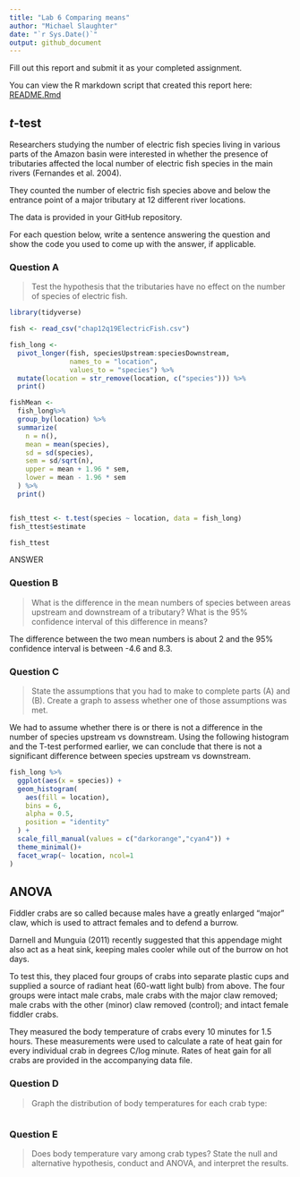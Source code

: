 ```yaml
---
title: "Lab 6 Comparing means"
author: "Michael Slaughter"
date: "`r Sys.Date()`"
output: github_document
---
```


Fill out this report and submit it as your completed assignment.

You can view the R markdown script that created this report here: [README.Rmd](README.Rmd)

## $t$-test

Researchers studying the number of electric fish species living in various parts of the Amazon basin were interested in whether the presence of tributaries affected the local number of electric fish species in the main rivers (Fernandes et al. 2004).

They counted the number of electric fish species above and below the entrance point of a major tributary at 12 different river locations.

The data is provided in your GitHub repository.

For each question below, write a sentence answering the question and show the code you used to come up with the answer, if applicable.

### Question A

> Test the hypothesis that the tributaries have no effect on the number of species of electric fish.

```r
library(tidyverse)

fish <- read_csv("chap12q19ElectricFish.csv")

fish_long <- 
  pivot_longer(fish, speciesUpstream:speciesDownstream,
               names_to = "location",
               values_to = "species") %>% 
  mutate(location = str_remove(location, c("species"))) %>% 
  print()

fishMean <-
  fish_long%>% 
  group_by(location) %>% 
  summarize(
    n = n(),
    mean = mean(species),
    sd = sd(species),
    sem = sd/sqrt(n),
    upper = mean + 1.96 * sem,
    lower = mean - 1.96 * sem
  ) %>% 
  print()


fish_ttest <- t.test(species ~ location, data = fish_long)
fish_ttest$estimate

fish_ttest

```

ANSWER

### Question B

> What is the difference in the mean numbers of species between areas upstream and downstream of a tributary? What is the 95% confidence interval of this difference in means?

The difference between the two mean numbers is about 2 and the 95% confidence interval is between -4.6 and 8.3.

### Question C

> State the assumptions that you had to make to complete parts (A) and (B). Create a graph to assess whether one of those assumptions was met.

We had to assume whether there is or there is not a difference in the number of species upstream vs downstream. Using the following histogram and the T-test performed earlier, we can conclude that there is not a significant difference between species upstream vs downstream.

```r
fish_long %>% 
  ggplot(aes(x = species)) +
  geom_histogram(
    aes(fill = location), 
    bins = 6, 
    alpha = 0.5, 
    position = "identity"
  ) +
  scale_fill_manual(values = c("darkorange","cyan4")) +
  theme_minimal()+
  facet_wrap(~ location, ncol=1
)

```

## ANOVA

Fiddler crabs are so called because males have a greatly enlarged "major" claw, which is used to attract females and to defend a burrow.

Darnell and Munguia (2011) recently suggested that this appendage might also act as a heat sink, keeping males cooler while out of the burrow on hot days.

To test this, they placed four groups of crabs into separate plastic cups and supplied a source of radiant heat (60-watt light bulb) from above. The four groups were intact male crabs, male crabs with the major claw removed; male crabs with the other (minor) claw removed (control); and intact female fiddler crabs.

They measured the body temperature of crabs every 10 minutes for 1.5 hours. These measurements were used to calculate a rate of heat gain for every individual crab in degrees C/log minute. Rates of heat gain for all crabs are provided in the accompanying data file.

### Question D

> Graph the distribution of body temperatures for each crab type:
```r
```

### Question E

> Does body temperature vary among crab types? State the null and alternative hypothesis, conduct and ANOVA, and interpret the results.
```r
```